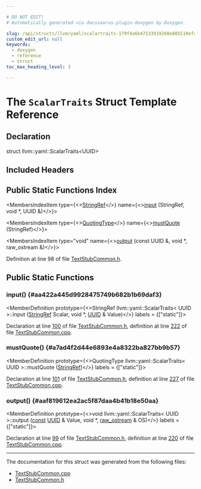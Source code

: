```yaml
---

# DO NOT EDIT!
# Automatically generated via docusaurus-plugin-doxygen by Doxygen.

slug: /api/structs/llvm/yaml/scalartraits-179f4a6b47533919260e805510efcd01
custom_edit_url: null
keywords:
  - doxygen
  - reference
  - struct
toc_max_heading_level: 3

---
```





# The `ScalarTraits` Struct Template Reference

<DoxygenPage pluginConfig={pluginConfig}>



## Declaration

<CodeBlock>struct llvm::yaml::ScalarTraits&lt;UUID&gt;</CodeBlock>

## Included Headers

<IncludesList>
<IncludesListItem
  filePath="TextAPI/TextStubCommon.h"
  permalink="/docs/api/files/lib/lib/textapi/textstubcommon-h"
  isLocal="true" />
</IncludesList>

## Public Static Functions Index

<MembersIndex>

<MembersIndexItem
  type={<><a href="/docs/api/classes/llvm/stringref">StringRef</a></>}
  name={<><a href="#aa422a445d9928475749b682b1b69daf3">input</a> (StringRef, void &#42;, UUID &amp;)</>}>
</MembersIndexItem>

<MembersIndexItem
  type={<><a href="/docs/api/namespaces/llvm/yaml/#a2e9b09c50b4fff3bad8cba23daef8757">QuotingType</a></>}
  name={<><a href="#a7ad4f2d44e6893e4a8322ba827bb9b57">mustQuote</a> (StringRef)</>}>
</MembersIndexItem>

<MembersIndexItem
  type="void"
  name={<><a href="#aaf819612ea2ac5f87daa4b41b18e50aa">output</a> (const UUID &amp;, void &#42;, raw&#95;ostream &amp;)</>}>
</MembersIndexItem>

</MembersIndex>


Definition at line 98 of file <a href="/docs/api/files/lib/lib/textapi/textstubcommon-h">TextStubCommon.h</a>.

<SectionDefinition>

## Public Static Functions

### input() {#aa422a445d9928475749b682b1b69daf3}

<MemberDefinition
  prototype={<>StringRef llvm::yaml::ScalarTraits&lt; UUID &gt;::input (<a href="/docs/api/classes/llvm/stringref">StringRef</a> Scalar, void &#42;, <a href="/docs/api/files/lib/lib/textapi/textstubcommon-h/#a847f9d797fd06f1d451476d6362a6a41">UUID</a> &amp; Value)</>}
  labels = {["static"]}>

Declaration at line <a href="/docs/api/files/lib/lib/textapi/textstubcommon-h/#l00100">100</a> of file <a href="/docs/api/files/lib/lib/textapi/textstubcommon-h">TextStubCommon.h</a>, definition at line <a href="/docs/api/files/lib/lib/textapi/textstubcommon-cpp/#l00222">222</a> of file <a href="/docs/api/files/lib/lib/textapi/textstubcommon-cpp">TextStubCommon.cpp</a>.
</MemberDefinition>

### mustQuote() {#a7ad4f2d44e6893e4a8322ba827bb9b57}

<MemberDefinition
  prototype={<>QuotingType llvm::yaml::ScalarTraits&lt; UUID &gt;::mustQuote (<a href="/docs/api/classes/llvm/stringref">StringRef</a>)</>}
  labels = {["static"]}>

Declaration at line <a href="/docs/api/files/lib/lib/textapi/textstubcommon-h/#l00101">101</a> of file <a href="/docs/api/files/lib/lib/textapi/textstubcommon-h">TextStubCommon.h</a>, definition at line <a href="/docs/api/files/lib/lib/textapi/textstubcommon-cpp/#l00227">227</a> of file <a href="/docs/api/files/lib/lib/textapi/textstubcommon-cpp">TextStubCommon.cpp</a>.
</MemberDefinition>

### output() {#aaf819612ea2ac5f87daa4b41b18e50aa}

<MemberDefinition
  prototype={<>void llvm::yaml::ScalarTraits&lt; UUID &gt;::output (<a href="/docs/api/files/lib/lib/target/lib/target/aarch64/aarch64promoteconstant-cpp/#a90f8350fecae261c25be85d38b451bff">const</a> <a href="/docs/api/files/lib/lib/textapi/textstubcommon-h/#a847f9d797fd06f1d451476d6362a6a41">UUID</a> &amp; Value, void &#42;, <a href="/docs/api/classes/llvm/raw-ostream">raw&#95;ostream</a> &amp; OS)</>}
  labels = {["static"]}>

Declaration at line <a href="/docs/api/files/lib/lib/textapi/textstubcommon-h/#l00099">99</a> of file <a href="/docs/api/files/lib/lib/textapi/textstubcommon-h">TextStubCommon.h</a>, definition at line <a href="/docs/api/files/lib/lib/textapi/textstubcommon-cpp/#l00220">220</a> of file <a href="/docs/api/files/lib/lib/textapi/textstubcommon-cpp">TextStubCommon.cpp</a>.
</MemberDefinition>

</SectionDefinition>

<hr/>

The documentation for this struct was generated from the following files:

<ul>
<li><a href="/docs/api/files/lib/lib/textapi/textstubcommon-cpp">TextStubCommon.cpp</a></li>
<li><a href="/docs/api/files/lib/lib/textapi/textstubcommon-h">TextStubCommon.h</a></li>
</ul>

</DoxygenPage>
